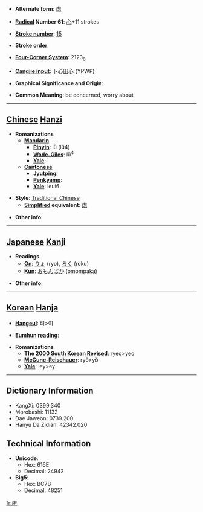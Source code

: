 * '''Alternate form''': [[虑]]

* '''[[Wiktionary:Chinese radical index| Radical]] Number 61''': [[Wiktionary:Chinese radical index 心|心]]+11 strokes

* '''[[Wiktionary:Chinese total strokes index|Stroke number]]''': [[Wiktionary:Chinese total strokes index 15|15]]

* '''Stroke order''': 

* '''[[Wiktionary:Chinese four corner index|Four-Corner System]]''': 2123<sub>6</sub>

* '''[[Wiktionary:Chinese Cangjie index|Cangjie input]]''': 卜心田心 (YPWP)

* '''Graphical Significance and Origin''': 

* '''Common Meaning''': be concerned, worry about

----

== [[Chinese]] [[Hanzi]] ==

* '''Romanizations'''
** '''[[Mandarin]]'''
*** '''[[Pinyin]]''': lǜ (lü4)
*** '''[[Wade-Giles]]''': lü<sup>4</sup>
*** '''[[Yale]]''': 
** '''[[Cantonese]]'''
*** '''[[Jyutping]]''':
*** '''[[Penkyamp]]''': 
*** '''[[Yale]]''': leui6

* '''Style''': [[Traditional Chinese]] 
** '''[[Simplified Chinese|Simplified]] equivalent''': [[虑]]

* '''Other info''': 

----

== [[Japanese]] [[Kanji]] ==

* '''Readings'''
** '''[[On]]''': [[りょ]] (ryo), [[ろく]] (roku)
** '''[[Kun]]''': [[おもんぱか]] (omompaka)

* '''Other info''':  

----

== [[Korean]] [[Hanja]] ==

* '''[[Hangeul]]''': 려>여

* '''[[Eumhun]] reading''': 

* '''Romanizations'''
** '''[[The 2000 South Korean Revised Romanization|The 2000 South Korean Revised]]''': ryeo>yeo
** '''[[McCune-Reischauer]]''': ryŏ>yŏ
** '''[[Yale]]''': ley>ey

----

== Dictionary Information ==

* KangXi: 0399.340
* Morobashi: 11132
* Dae Jaweon: 0739.200
* Hanyu Da Zidian: 42342.020

== Technical Information ==

* '''Unicode''':
** Hex: 616E
** Decimal: 24942
* '''Big5''':
** Hex: BC7B
** Decimal: 48251

[[fr:慮]]